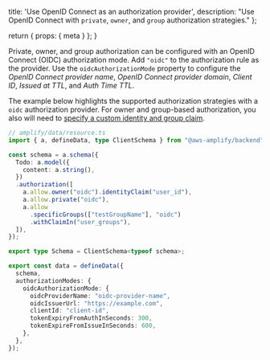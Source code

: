 
  title: 'Use OpenID Connect as an authorization provider',
  description: "Use OpenID Connect with `private`, `owner`, and `group` authorization strategies."
};

  return {
    props: {
      meta
    }
  };
}

Private, owner, and group authorization can be configured with an OpenID Connect (OIDC) authorization mode. Add `"oidc"` to the authorization rule as the provider. Use the `oidcAuthorizationMode` property to configure the *OpenID Connect provider name*, *OpenID Connect provider domain*, *Client ID*, *Issued at TTL*, and *Auth Time TTL*.

The example below highlights the supported authorization strategies with a `oidc` authorization provider. For owner and group-based authorization, you also will need to [specify a custom identity and group claim](/gen2/build-a-backend/data/customize-authz/configure-custom-identity-and-group-claim).

```ts title="amplify/data/resource.ts"
// amplify/data/resource.ts
import { a, defineData, type ClientSchema } from "@aws-amplify/backend";

const schema = a.schema({
  Todo: a.model({
    content: a.string(),
  })
  .authorization([
    a.allow.owner("oidc").identityClaim("user_id"),
    a.allow.private("oidc"),
    a.allow
      .specificGroups(["testGroupName"], "oidc")
      .withClaimIn("user_groups"),
  ]),
});

export type Schema = ClientSchema<typeof schema>;

export const data = defineData({
  schema,
  authorizationModes: {
    oidcAuthorizationMode: {
      oidcProviderName: "oidc-provider-name",
      oidcIssuerUrl: "https://example.com",
      clientId: "client-id",
      tokenExpiryFromAuthInSeconds: 300,
      tokenExpireFromIssueInSeconds: 600,
    },
  },
});
```
